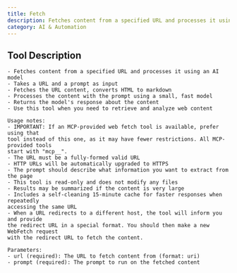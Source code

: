 ```yaml
---
title: Fetch
description: Fetches content from a specified URL and processes it using an AI model
category: AI & Automation
---
```


## Tool Description

```
- Fetches content from a specified URL and processes it using an AI model
- Takes a URL and a prompt as input
- Fetches the URL content, converts HTML to markdown
- Processes the content with the prompt using a small, fast model
- Returns the model's response about the content
- Use this tool when you need to retrieve and analyze web content

Usage notes:
- IMPORTANT: If an MCP-provided web fetch tool is available, prefer using that
tool instead of this one, as it may have fewer restrictions. All MCP-provided tools
start with "mcp__".
- The URL must be a fully-formed valid URL
- HTTP URLs will be automatically upgraded to HTTPS
- The prompt should describe what information you want to extract from the page
- This tool is read-only and does not modify any files
- Results may be summarized if the content is very large
- Includes a self-cleaning 15-minute cache for faster responses when repeatedly 
accessing the same URL
- When a URL redirects to a different host, the tool will inform you and provide 
the redirect URL in a special format. You should then make a new WebFetch request 
with the redirect URL to fetch the content.

Parameters:
- url (required): The URL to fetch content from (format: uri)
- prompt (required): The prompt to run on the fetched content
```